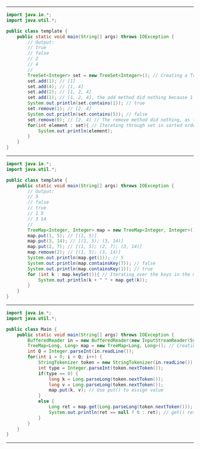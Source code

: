 

---

<CodeSurfer theme={CSTheme}>

```java title="Sets Example"
import java.io.*;
import java.util.*;

public class template {
    public static void main(String[] args) throws IOException {
    	// Output:
    	// true
    	// false
    	// 2
    	// 4
    	// 
        TreeSet<Integer> set = new TreeSet<Integer>(); // Creating a TreeSet
        set.add(1); // [1]
        set.add(4); // [1, 4]
        set.add(2); // [1, 2, 4]
        set.add(1); // [1, 2, 4], the add method did nothing because 1 was already in the set
        System.out.println(set.contains(1)); // true
        set.remove(1); // [2, 4]
        System.out.println(set.contains(5)); // false
        set.remove(0); // [2, 4] // The remove method did nothing, as the element did not exist
        for(int element : set){ // Iterating through set in sorted order
        	System.out.println(element);
        }
    }
}
```

</CodeSurfer>

---

<CodeSurfer theme={CSTheme}>

```java title="Maps Example"
import java.io.*;
import java.util.*;

public class template {
    public static void main(String[] args) throws IOException {
    	// Output:
    	// 5
    	// false
    	// true
    	// 1 5
    	// 3 14
    	// 
        TreeMap<Integer, Integer> map = new TreeMap<Integer, Integer>(); // Creating a TreeMap
        map.put(1, 5); // [(1, 5)]
        map.put(3, 14); // [(1, 5); (3, 14)]
        map.put(2, 7); // [(1, 5); (2, 7); (3, 14)]
        map.remove(2); // [(1, 5); (3, 14)]
        System.out.println(map.get(1)); // 5
        System.out.println(map.containsKey(7)); // false
        System.out.println(map.containsKey(1)); // true
        for (int k : map.keySet()){ // Iterating over the keys in the map
            System.out.println(k + " " + map.get(k));
        }
    }
}
```

</CodeSurfer>

---

<CodeSurfer theme={CSTheme}>

```java title="Associative Array Solution"
import java.io.*;
import java.util.*;

public class Main {
    public static void main(String[] args) throws IOException {
    	BufferedReader in = new BufferedReader(new InputStreamReader(System.in));
    	TreeMap<Long, Long> map = new TreeMap<Long, Long>(); // Creating a map
    	int Q = Integer.parseInt(in.readLine());
    	for(int i = 0; i < Q; i++) {
    		StringTokenizer token = new StringTokenizer(in.readLine());
    		int type = Integer.parseInt(token.nextToken());
    		if(type == 0) {
    			long k = Long.parseLong(token.nextToken());
    			long v = Long.parseLong(token.nextToken());
    			map.put(k, v); // Use put() to assign value
    		}
    		else {
    			Long ret = map.get(Long.parseLong(token.nextToken())); // Use get() to retrieve value
        		System.out.println(ret == null ? 0 : ret); // get() returns null if element is not present
    		}
    	}
    }
}
```

</CodeSurfer>

---

